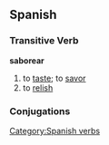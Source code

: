 == Spanish == 
=== Transitive Verb === 
'''saborear'''
# to [[taste]]; to [[savor]]
# to [[relish]]

=== Conjugations ===
{{template:Es:-ar|sabore}}
[[Category:Spanish verbs]]